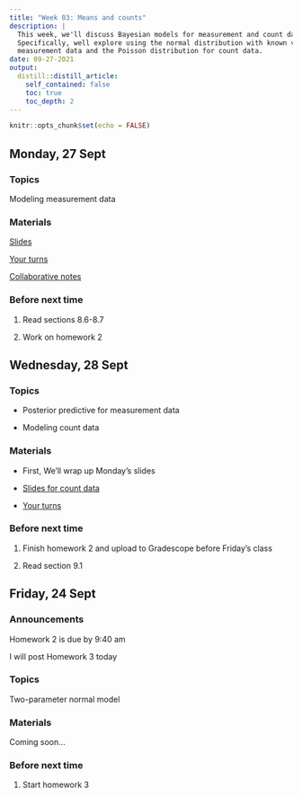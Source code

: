 ```yaml
---
title: "Week 03: Means and counts"
description: |
  This week, we'll discuss Bayesian models for measurement and count data. 
  Specifically, well explore using the normal distribution with known variance for
  measurement data and the Poisson distribution for count data.
date: 09-27-2021
output:
  distill::distill_article:
    self_contained: false
    toc: true
    toc_depth: 2
---
```



```r
knitr::opts_chunk$set(echo = FALSE)
```

## Monday, 27 Sept

### Topics

Modeling measurement data

### Materials

[Slides](https://aloy.github.io/stat340-notes-fa21/06-normal-mean.pdf)

[Your turns](https://aloy.github.io/stat340-notes-fa21/06H-normal-mean-derive.pdf)

[Collaborative notes](https://docs.google.com/document/d/1rkwZ_b2R9ZiSzZ9CC2xE--sAq2Jjw5AVSmxogXwooB4/edit?usp=sharing)


### Before next time

1. Read sections 8.6-8.7

1. Work on homework 2



## Wednesday, 28 Sept

### Topics

- Posterior predictive for measurement data

- Modeling count data

### Materials

- First, We'll wrap up Monday's slides

- [Slides for count data](https://aloy.github.io/stat340-notes-fa21/07-poisson-count.pdf)

- [Your turns](https://aloy.github.io/stat340-notes-fa21/07H-poisson-example.pdf)



### Before next time

1. Finish homework 2 and upload to Gradescope before Friday's class

1. Read section 9.1



## Friday, 24 Sept

### Announcements

Homework 2 is due by 9:40 am

I will post Homework 3 today

### Topics

Two-parameter normal model


### Materials

Coming soon...


### Before next time

1. Start homework 3




